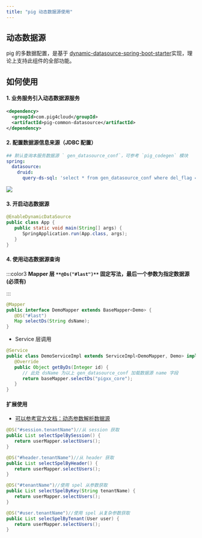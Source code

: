 ```yaml
---
title: "pig 动态数据源使用"
---
```


## 动态数据源


pig 的多数据配置，是基于 [dynamic-datasource-spring-boot-starter](https://github.com/baomidou/dynamic-datasource-spring-boot-starter/wiki)实现，理论上支持此组件的全部功能。



## 如何使用


#### 1. 业务服务引入动态数据源服务


```xml
<dependency>
  <groupId>com.pig4cloud</groupId>
  <artifactId>pig-common-datasource</artifactId>
</dependency>
```



#### 2. 配置数据源信息来源（JDBC 配置）


```yaml
## 默认查询本服务数据源 ` gen_datasource_conf`，可参考 `pig_codegen` 模块
spring:
  datasource:
    druid:
      query-ds-sql: 'select * from gen_datasource_conf where del_flag = 0'
```



![](/images/1599315066287-0a240b69-3494-476e-8892-0f4abba9ff2c.png)



#### 3. 开启动态数据源


```java
@EnableDynamicDataSource
public class App {
   public static void main(String[] args) {
      SpringApplication.run(App.class, args);
   }
}
```



#### 4. 使用动态数据源查询
:::color3
**Mapper 层 **`**@Ds("#last")**`** 固定写法，最后一个参数为指定数据源 (必须有)**

:::

```java
@Mapper
public interface DemoMapper extends BaseMapper<Demo> {
   @DS("#last")
   Map selectDs(String dsName);
}
```



+ Service 层调用



```java
@Service
public class DemoServiceImpl extends ServiceImpl<DemoMapper, Demo> implements DemoService {
   @Override
   public Object getByDs(Integer id) {
      // 此处 dsName 为以上 gen_datasource_conf 加载数据源 name 字段
      return baseMapper.selectDs("pigxx_core");
   }
}
```



#### 扩展使用


+ [可以参考官方文档：动态参数解析数据源](https://github.com/baomidou/dynamic-datasource-spring-boot-starter/wiki/Dynamic-Analysis-DataSource)



```java
@DS("#session.tenantName")//从 session 获取
public List selectSpelBySession() {
   return userMapper.selectUsers();
}

@DS("#header.tenantName")//从 header 获取
public List selectSpelByHeader() {
   return userMapper.selectUsers();
}

@DS("#tenantName")//使用 spel 从参数获取
public List selectSpelByKey(String tenantName) {
   return userMapper.selectUsers();
}

@DS("#user.tenantName")//使用 spel 从复杂参数获取
public List selecSpelByTenant(User user) {
   return userMapper.selectUsers();
}
```
